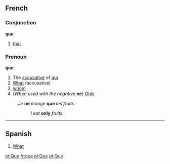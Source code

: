 ==French==
===Conjunction===
'''que'''

# [[that]]

===Pronoun===
'''que'''

# The [[accusative]] of [[qui]]
# [[What]] (accusative)
# [[whom]]
# (''When used with the negative '''ne''''') [[Only]]
: ''Je'' '''ne''' ''mange'' '''que''' ''les fruits''
:: ''I eat'' '''only''' ''fruits''

----
==Spanish==
# [[What]]

[[et:Que]]
[[fr:que]]
[[pl:Que]]
[[pt:Que]]